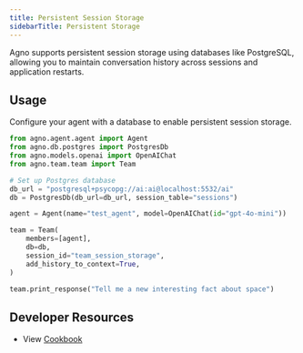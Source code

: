 ```yaml
---
title: Persistent Session Storage
sidebarTitle: Persistent Storage
---
```


Agno supports persistent session storage using databases like PostgreSQL, allowing you to maintain conversation history across sessions and application restarts.

## Usage

Configure your agent with a database to enable persistent session storage.

```python persistent_session_storage.py
from agno.agent.agent import Agent
from agno.db.postgres import PostgresDb
from agno.models.openai import OpenAIChat
from agno.team.team import Team

# Set up Postgres database
db_url = "postgresql+psycopg://ai:ai@localhost:5532/ai"
db = PostgresDb(db_url=db_url, session_table="sessions")

agent = Agent(name="test_agent", model=OpenAIChat(id="gpt-4o-mini"))

team = Team(
    members=[agent],
    db=db,
    session_id="team_session_storage",
    add_history_to_context=True,
)

team.print_response("Tell me a new interesting fact about space")
```


## Developer Resources

- View [Cookbook](https://github.com/agno-agi/agno/blob/main/cookbook/db/01_persistent_session_storage.py)